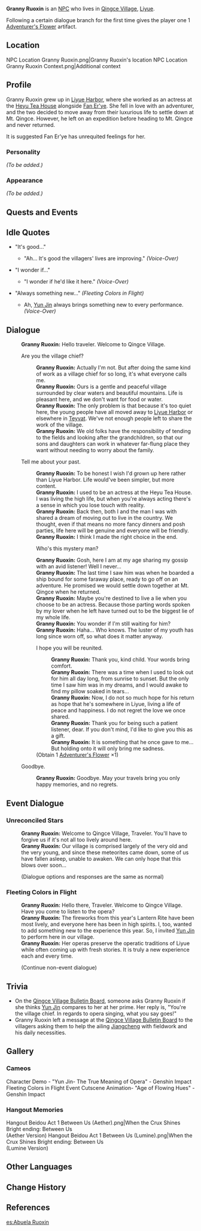 {{Meta
|missing_NPC_profile  = yes
<!-- REMOVE THIS TEMPLATE AFTER ADDING MISSING INFO -->
}}
{{Character Infobox
|type             = NPC
|image            = NPC Granny Ruoxin.png
|region           = Liyue
|title            = Community Leader, Qingce Village
|dialoguereward   = {{Card|Adventurer's Flower|1}}
}}
'''Granny Ruoxin''' {{Lang|zh=若心|zh_rm=Ruòxīn}} is an [[NPC]] who lives in [[Qingce Village]], [[Liyue]].

Following a certain dialogue branch for the first time gives the player one 1{{Star}} [[Adventurer's Flower]] artifact.

==Location==
<gallery hideaddbutton="true" captionalign="center">
NPC Location Granny Ruoxin.png|Granny Ruoxin's location
NPC Location Granny Ruoxin Context.png|Additional context
</gallery>

==Profile==
<!--detailed story/lore information goes here-->
Granny Ruoxin grew up in [[Liyue Harbor]], where she worked as an actress at the [[Heyu Tea House]] alongside [[Fan Er'ye]]. She fell in love with an adventurer, and the two decided to move away from their luxurious life to settle down at Mt. Qingce. However, he left on an expedition before heading to Mt. Qingce and never returned.

It is suggested Fan Er'ye has unrequited feelings for her.

===Personality===
''(To be added.)''

===Appearance===
''(To be added.)''

==Quests and Events==
{{Quest Appearances}}

==Idle Quotes==
* "It's good..."
** {{A|VO Granny Ruoxin 01.ogg}} "Ah... It's good the villagers' lives are improving." ''(Voice-Over)''
* "I wonder if..."
** {{A|VO Granny Ruoxin 02.ogg}} "I wonder if he'd like it here." ''(Voice-Over)''
* "Always something new..." ''(Fleeting Colors in Flight)''
** {{A|VO Granny Ruoxin 01 (Lantern Rite).ogg}} Ah, [[Yun Jin]] always brings something new to every performance. ''(Voice-Over)''

==Dialogue==
{{Dialogue start}}
:'''Granny Ruoxin:''' Hello traveler. Welcome to Qingce Village.
:{{DIcon}} Are you the village chief?
::'''Granny Ruoxin:''' Actually I'm not. But after doing the same kind of work as a village chief for so long, it's what everyone calls me.
::'''Granny Ruoxin:''' Ours is a gentle and peaceful village surrounded by clear waters and beautiful mountains. Life is pleasant here, and we don't want for food or water.
::'''Granny Ruoxin:''' The only problem is that because it's too quiet here, the young people have all moved away to [[Liyue Harbor]] or elsewhere in [[Teyvat]]. We've not enough people left to share the work of the village.
::'''Granny Ruoxin:''' We old folks have the responsibility of tending to the fields and looking after the grandchildren, so that our sons and daughters can work in whatever far-flung place they want without needing to worry about the family.
:{{DIcon}} Tell me about your past.
::'''Granny Ruoxin:''' To be honest I wish I'd grown up here rather than Liyue Harbor. Life would've been simpler, but more content.
::'''Granny Ruoxin:''' I used to be an actress at the Heyu Tea House. I was living the high life, but when you're always acting there's a sense in which you lose touch with reality.
::'''Granny Ruoxin:''' Back then, both I and the man I was with shared a dream of moving out to live in the country. We thought, even if that means no more fancy dinners and posh parties, life here will be genuine and everyone will be friendly.
::'''Granny Ruoxin:''' I think I made the right choice in the end.
::{{DIcon}} Who's this mystery man?
::'''Granny Ruoxin:''' Gosh, here I am at my age sharing my gossip with an avid listener! Well I never...
::'''Granny Ruoxin:''' The last time I saw him was when he boarded a ship bound for some faraway place, ready to go off on an adventure. He promised we would settle down together at Mt. Qingce when he returned.
::'''Granny Ruoxin:''' Maybe you're destined to live a lie when you choose to be an actress. Because those parting words spoken by my lover when he left have turned out to be the biggest lie of my whole life.
::'''Granny Ruoxin:''' You wonder if I'm still waiting for him?
::'''Granny Ruoxin:''' Haha... Who knows. The luster of my youth has long since worn off, so what does it matter anyway.
::{{DIcon|Reward}} I hope you will be reunited.
:::'''Granny Ruoxin:''' Thank you, kind child. Your words bring comfort.
:::'''Granny Ruoxin:''' There was a time when I used to look out for him all day long, from sunrise to sunset. But the only time I saw him was in my dreams, and I would awake to find my pillow soaked in tears...
:::'''Granny Ruoxin:''' Now, I do not so much hope for his return as hope that he's somewhere in Liyue, living a life of peace and happiness. I do not regret the love we once shared.
:::'''Granny Ruoxin:''' Thank you for being such a patient listener, dear. If you don't mind, I'd like to give you this as a gift.
:::'''Granny Ruoxin:''' It is something that he once gave to me... But holding onto it will only bring me sadness.
::;(Obtain 1{{Star}} [[Adventurer's Flower]] ×1)
:{{DIcon}} Goodbye.
::'''Granny Ruoxin:''' Goodbye. May your travels bring you only happy memories, and no regrets.
{{Dialogue end}}

==Event Dialogue==
===Unreconciled Stars===
{{Dialogue start}}
:'''Granny Ruoxin:''' Welcome to Qingce Village, Traveler. You'll have to forgive us if it's not all too lively around here.
:'''Granny Ruoxin:''' Our village is comprised largely of the very old and the very young, and since these meteorites came down, some of us have fallen asleep, unable to awaken. We can only hope that this blows over soon...
:;(Dialogue options and responses are the same as normal)
{{Dialogue end}}

===Fleeting Colors in Flight===
{{Dialogue start}}
:'''Granny Ruoxin:''' Hello there, Traveler.  Welcome to Qingce Village. Have you come to listen to the opera?
:'''Granny Ruoxin:''' The fireworks from this year's Lantern Rite have been most lively, and everyone here has been in high spirits. I, too, wanted to add something new to the experience this year. So, I invited [[Yun Jin]] to perform here in our village.
:'''Granny Ruoxin:''' Her operas preserve the operatic traditions of Liyue while often coming up with fresh stories. It is truly a new experience each and every time.
:;(Continue non-event dialogue)
{{Dialogue end}}

==Trivia==
* On the [[Qingce Village Bulletin Board]], someone asks Granny Ruoxin if she thinks [[Yun Jin]] compares to her at her prime. Her reply is, "You're the village chief. In regards to opera singing, what you say goes!"
* Granny Ruoxin left a message at the [[Qingce Village Bulletin Board]] to the villagers asking them to help the ailing [[Jiangcheng]] with fieldwork and his daily necessities.

==Gallery==
===Cameos===
<gallery hideaddbutton="true" captionalign="center">
Character Demo - "Yun Jin- The True Meaning of Opera" - Genshin Impact
Fleeting Colors in Flight Event Cutscene Animation- "Age of Flowing Hues" - Genshin Impact
</gallery>

===Hangout Memories===
<gallery hideaddbutton="true" captionalign="center">
Hangout Beidou Act 1 Between Us (Aether).png|When the Crux Shines Bright ending: Between Us<br />(Aether Version)
Hangout Beidou Act 1 Between Us (Lumine).png|When the Crux Shines Bright ending: Between Us<br />(Lumine Version)
</gallery>

==Other Languages==
{{Other Languages
|default_hidden = 1
|en      = Granny Ruoxin
|zhs     = 若心
|zhs_rm  = Ruòxīn
|zht     = 若心
|zht_rm  = Ruòxīn
|ja      = {{Rubi|若|じゃく|心|しん}}
|ja_rm   = Jakushin<ref>{{Ref/Quest|Sky-Gazers, Land-Walkers|note=Japanese Voice-Over}}</ref>
|ko      = {{tt|약심|若心}}
|ko_rm   = Yaksim
|es      = Abuela Ruoxin
<!-- |es_tl   = Grandmother Ruoxin -->
|fr      = Ruoxin
|ru      = Бабуля Жо Синь
<!-- |ru_tl   = Granny Ruoxin -->
|th      = คุณยาย Ruoxin
|th_rm   = Khun yai Ruoxin
|vi      = Ruoxin
|de      = Oma Ruoxin
<!-- |de_tl   = Granny Ruoxin -->
|id      = Nenek Ruoxin
<!-- |id_tl   = Grandmother Ruoxin -->
|pt      = Avó Ruoxin
<!-- |pt_tl   = Grandmother Ruoxin -->
}}

==Change History==
{{Change History|1.0}}

==References==
{{Reflist}}

[[es:Abuela Ruoxin]]